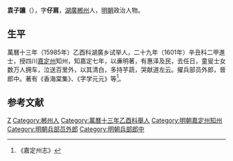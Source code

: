 '''袁子讓'''（{{bd|？||？|catIdx=}}），字'''仔肩'''，[[湖廣|湖廣]][[郴州|郴州]]人，[[明朝|明朝]]政治人物。

== 生平 ==
萬曆十三年（15985年）乙酉科湖廣乡试举人，二十九年（1601年）辛丑科二甲進士，授四川[[嘉定州_(明朝)|嘉定州]]知州，知嘉定七年，以亷明著，有惠泽及民，去任日，童叟士女数万人拥车，泣送百里外，以其清白，多持芋蔬，哭献道左云。擢兵部员外郎，晉郎中。著有《香海棠集》、《字学元元》等<ref>《嘉定州志》</ref>。

==参考文献==
{{reflist}}

{{萬曆二十九年辛丑科殿試金榜}}

{{Authority control}}

{{DEFAULTSORT:}}
[[Category:袁姓|Z]]
[[Category:郴州人|Category:郴州人]]
[[Category:萬曆十三年乙酉科舉人|Category:萬曆十三年乙酉科舉人]]
[[Category:明朝嘉定州知州|Category:明朝嘉定州知州]]
[[Category:明朝兵部员外郎|Category:明朝兵部员外郎]]
[[Category:明朝兵部郎中|Category:明朝兵部郎中]]